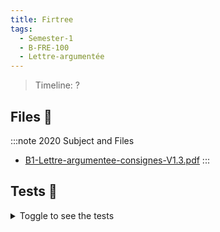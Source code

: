 ```yaml
---
title: Firtree
tags:
  - Semester-1
  - B-FRE-100
  - Lettre-argumentée
---
```

> Timeline: ?


## Files 📂

:::note 2020 Subject and Files
- [B1-Lettre-argumentee-consignes-V1.3.pdf](https://github.com/Studio-17/Epitech-Subjects/raw/main/Semester-1/B-FRE-100/Lettre-argumentée/B1-Lettre-argumentee-consignes-V1.3.pdf)
:::

## Tests 🤖
<details>
  <summary>Toggle to see the tests</summary>
  <div>
Yo
  </div>
</details>
